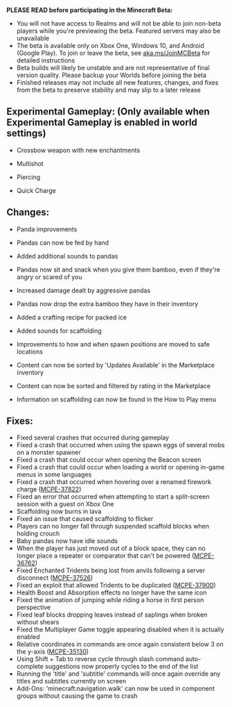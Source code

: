 **PLEASE READ before participating in the Minecraft Beta:**

-   You will not have access to Realms and will not be able to join non-beta players while you're previewing the beta. Featured servers may also be unavailable
-   The beta is available only on Xbox One, Windows 10, and Android (Google Play). To join or leave the beta, see [aka.ms/JoinMCBeta](http://aka.ms/JoinMCBeta) for detailed instructions
-   Beta builds will likely be unstable and are not representative of final version quality. Please backup your Worlds before joining the beta
-   Finished releases may not include all new features, changes, and fixes from the beta to preserve stability and may slip to a later release  
      
    

## **Experimental Gameplay:** (Only available when Experimental Gameplay is enabled in world settings)

-   Crossbow weapon with new enchantments

-   Multishot
-   Piercing
-   Quick Charge  
      
    

## **Changes:**

-   Panda improvements

-   Pandas can now be fed by hand
-   Added additional sounds to pandas
-   Pandas now sit and snack when you give them bamboo, even if they're angry or scared of you
-   Increased damage dealt by aggressive pandas
-   Pandas now drop the extra bamboo they have in their inventory

-   Added a crafting recipe for packed ice
-   Added sounds for scaffolding
-   Improvements to how and when spawn positions are moved to safe locations
-   Content can now be sorted by 'Updates Available' in the Marketplace inventory
-   Content can now be sorted and filtered by rating in the Marketplace
-   Information on scaffolding can now be found in the How to Play menu  
      
    

## **Fixes:**

-   Fixed several crashes that occurred during gameplay
-   Fixed a crash that occurred when using the spawn eggs of several mobs on a monster spawner
-   Fixed a crash that could occur when opening the Beacon screen
-   Fixed a crash that could occur when loading a world or opening in-game menus in some languages
-   Fixed a crash that occurred when hovering over a renamed firework charge ([MCPE-37822](https://bugs.mojang.com/browse/MCPE-37822))
-   Fixed an error that occurred when attempting to start a split-screen session with a guest on Xbox One
-   Scaffolding now burns in lava
-   Fixed an issue that caused scaffolding to flicker
-   Players can no longer fall through suspended scaffold blocks when holding crouch
-   Baby pandas now have idle sounds
-   When the player has just moved out of a block space, they can no longer place a repeater or comparator that can't be powered ([MCPE-36762](https://bugs.mojang.com/browse/MCPE-36762))
-   Fixed Enchanted Tridents being lost from anvils following a server disconnect ([MCPE-37526](https://bugs.mojang.com/browse/MCPE-37526))
-   Fixed an exploit that allowed Tridents to be duplicated ([MCPE-37900](https://bugs.mojang.com/browse/MCPE-37900))
-   Health Boost and Absorption effects no longer have the same icon
-   Fixed the animation of jumping while riding a horse in first person perspective
-   Fixed leaf blocks dropping leaves instead of saplings when broken without shears
-   Fixed the Multiplayer Game toggle appearing disabled when it is actually enabled
-   Relative coordinates in commands are once again consistent below 3 on the y-axis ([MCPE-35130](https://bugs.mojang.com/browse/MCPE-35130))
-   Using Shift + Tab to reverse cycle through slash command auto-complete suggestions now properly cycles to the end of the list
-   Running the 'title' and 'subtitle' commands will once again override any titles and subtitles currently on screen
-   Add-Ons: 'minecraft:navigation.walk' can now be used in component groups without causing the game to crash